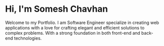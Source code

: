 # Hi, I'm Somesh Chavhan

Welcome to my Portfolio. I am Software Engineer specialize in creating web applications with a love for crafting elegant and efficient solutions to complex problems. With a strong foundation in both front-end and back-end technologies.
